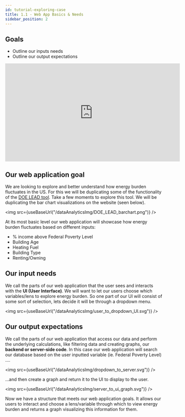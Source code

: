 ```yaml
---
id: tutorial-exploring-case
title: 1.1 - Web App Basics & Needs
sidebar_position: 2
---
```



## Goals

- Outline our inputs needs
- Outline our output expectations

<iframe
  width="560"
  height="315"
  src="https://www.youtube.com/embed/wdea10PcbOs"
  title="YouTube video player"
  frameborder="0"
  allow="accelerometer; autoplay; clipboard-write; encrypted-media; gyroscope; picture-in-picture"
  allowfullscreen
></iframe>

## Our web application goal

We are looking to explore and better understand how energy burden fluctuates in the US. For this we will be duplicating some of the functionality of the <a href='https://www.energy.gov/eere/slsc/maps/lead-tool'>DOE LEAD tool</a>. Take a few moments to explore this tool. We will be duplicating the bar chart visualizations on the website (seen below).

<img src={useBaseUrl("/dataAnalyticsImg/DOE_LEAD_barchart.png")} />

At its most basic level our web application will showcase how energy burden fluctuates based on different inputs:

- % income above Federal Poverty Level
- Building Age
- Heating Fuel
- Building Type
- Renting/Owning

## Our input needs

We call the parts of our web application that the user sees and interacts with the **UI (User Interface)**. We will want to let our users choose which variables/lens to explore energy burden. So one part of our UI will consist of some sort of selection, lets decide it will be through a dropdown menu.

<img src={useBaseUrl("/dataAnalyticsImg/user_to_dropdown_UI.svg")} />

## Our output expectations

We call the parts of our web application that access our data and perform the underlying calculations, like filtering data and creating graphs, our **backend or server-side code**. In this case our web application will search our database based on the user inputted variable (ie. Federal Poverty Level) ....

<img src={useBaseUrl("/dataAnalyticsImg/dropdown_to_server.svg")} />

...and then create a graph and return it to the UI to display to the user.

<img src={useBaseUrl("/dataAnalyticsImg/server_to_ui_graph.svg")} />

Now we have a structure that meets our web application goals. It allows our users to interact and choose a lens/variable through which to view energy burden and returns a graph visualizing this information for them.
